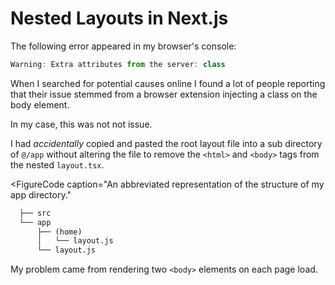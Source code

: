 
# Nested Layouts in Next.js

The following error appeared in my browser's console:

```js
Warning: Extra attributes from the server: class
```

When I searched for potential causes online I found a lot of people reporting that their issue stemmed from a browser extension injecting a class on the body element.

In my case, this was not not issue.

I had *accidentally* copied and pasted the root layout file into a sub directory of `@/app` without altering the file to remove the `<html>` and `<body>` tags from the nested `layout.tsx`.

<FigureCode
  caption="An abbreviated representation of the structure of my app directory."
>
```txt
  ├── src
  └── app
      ├── (home)
      │   └── layout.js
      └── layout.js
```
</FigureCode>



My problem came from rendering two `<body>` elements on each page load.
